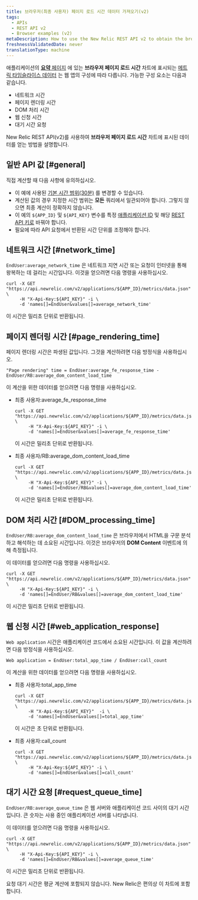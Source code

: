 ```yaml
---
title: 브라우저(최종 사용자) 페이지 로드 시간 데이터 가져오기(v2)
tags:
  - APIs
  - REST API v2
  - Browser examples (v2)
metaDescription: How to use the New Relic REST API v2 to obtain the browser transaction response time chart's data.
freshnessValidatedDate: never
translationType: machine
---
```


애플리케이션의 [**요약** 페이지](/docs/browser/new-relic-browser/getting-started/browser-overview-website-performance-glance) 에 있는 **브라우저 페이지 로드 시간** 차트에 표시되는 [메트릭 타임슬라이스 데이터](/docs/data-analysis/metrics/analyze-your-metrics/data-collection-metric-timeslice-event-data#timeslice-data) 는 웹 앱의 구성에 따라 다릅니다. 가능한 구성 요소는 다음과 같습니다.

* 네트워크 시간
* 페이지 렌더링 시간
* DOM 처리 시간
* 웹 신청 시간
* 대기 시간 요청

New Relic REST API(v2)를 사용하여 **브라우저 페이지 로드 시간** 차트에 표시된 데이터를 얻는 방법을 설명합니다.

## 일반 API 값 [#general]

직접 계산할 때 다음 사항에 유의하십시오.

* 이 예에 사용된 [기본 시간 범위(30분)](/docs/apm/apis/requirements/specifying-time-range-api-v2#api-call) 를 변경할 수 있습니다.
* 계산된 값의 경우 지정한 시간 범위는 **모든** 쿼리에서 일관되어야 합니다. 그렇지 않으면 최종 계산이 정확하지 않습니다.
* 이 예의 `${APP_ID}` 및 `${API_KEY}` 변수를 특정 [애플리케이션 ID](/docs/apm/apis/requirements/identification-code) 및 해당 [REST API 키로](/docs/apis/rest-api-v2/requirements/rest-api-key#viewing) 바꿔야 합니다.
* 필요에 따라 API 요청에서 반환된 시간 단위를 조정해야 합니다.

## 네트워크 시간 [#network_time]

`EndUser:average_network_time` 은 네트워크 지연 시간 또는 요청이 인터넷을 통해 왕복하는 데 걸리는 시간입니다. 이것을 얻으려면 다음 명령을 사용하십시오.

```
curl -X GET "https://api.newrelic.com/v2/applications/${APP_ID}/metrics/data.json" \
     -H "X-Api-Key:${API_KEY}" -i \
     -d 'names[]=EndUser&values[]=average_network_time'
```

이 시간은 밀리초 단위로 반환됩니다.

## 페이지 렌더링 시간 [#page_rendering_time]

페이지 렌더링 시간은 파생된 값입니다. 그것을 계산하려면 다음 방정식을 사용하십시오.

```
"Page rendering" time = EndUser:average_fe_response_time - EndUser/RB:average_dom_content_load_time
```

이 계산을 위한 데이터를 얻으려면 다음 명령을 사용하십시오.

* 최종 사용자:average_fe_response_time

  ```
  curl -X GET "https://api.newrelic.com/v2/applications/${APP_ID}/metrics/data.json" \
       -H "X-Api-Key:${API_KEY}" -i \
       -d 'names[]=EndUser&values[]=average_fe_response_time'
  ```

  이 시간은 밀리초 단위로 반환됩니다.

* 최종 사용자/RB:average_dom_content_load_time

  ```
  curl -X GET "https://api.newrelic.com/v2/applications/${APP_ID}/metrics/data.json" \
       -H "X-Api-Key:${API_KEY}" -i \
       -d 'names[]=EndUser/RB&values[]=average_dom_content_load_time'
  ```

  이 시간은 밀리초 단위로 반환됩니다.

## DOM 처리 시간 [#DOM_processing_time]

`EndUser/RB:average_dom_content_load_time` 은 브라우저에서 HTML을 구문 분석하고 해석하는 데 소요된 시간입니다. 이것은 브라우저의 **DOM Content** 이벤트에 의해 측정됩니다.

이 데이터를 얻으려면 다음 명령을 사용하십시오.

```
curl -X GET "https://api.newrelic.com/v2/applications/${APP_ID}/metrics/data.json" \
     -H "X-Api-Key:${API_KEY}" -i \
     -d 'names[]=EndUser/RB&values[]=average_dom_content_load_time'
```

이 시간은 밀리초 단위로 반환됩니다.

## 웹 신청 시간 [#web_application_response]

`Web application` 시간은 애플리케이션 코드에서 소요된 시간입니다. 이 값을 계산하려면 다음 방정식을 사용하십시오.

```
Web application = EndUser:total_app_time / EndUser:call_count
```

이 계산을 위한 데이터를 얻으려면 다음 명령을 사용하십시오.

* 최종 사용자:total_app_time

  ```
  curl -X GET "https://api.newrelic.com/v2/applications/${APP_ID}/metrics/data.json" \
       -H "X-Api-Key:${API_KEY}"  -i \
       -d 'names[]=EndUser&values[]=total_app_time'
  ```

  이 시간은 초 단위로 반환됩니다.

* 최종 사용자:call_count

  ```
  curl -X GET "https://api.newrelic.com/v2/applications/${APP_ID}/metrics/data.json" \
       -H "X-Api-Key:${API_KEY}" -i \
       -d 'names[]=EndUser&values[]=call_count'
  ```

## 대기 시간 요청 [#request_queue_time]

`EndUser/RB:average_queue_time` 은 웹 서버와 애플리케이션 코드 사이의 대기 시간입니다. 큰 숫자는 사용 중인 애플리케이션 서버를 나타냅니다.

이 데이터를 얻으려면 다음 명령을 사용하십시오.

```
curl -X GET "https://api.newrelic.com/v2/applications/${APP_ID}/metrics/data.json" \
     -H "X-Api-Key:${API_KEY}" -i \
     -d 'names[]=EndUser/RB&values[]=average_queue_time'
```

이 시간은 밀리초 단위로 반환됩니다.

요청 대기 시간은 평균 계산에 포함되지 않습니다. New Relic은 편의상 이 차트에 포함합니다.